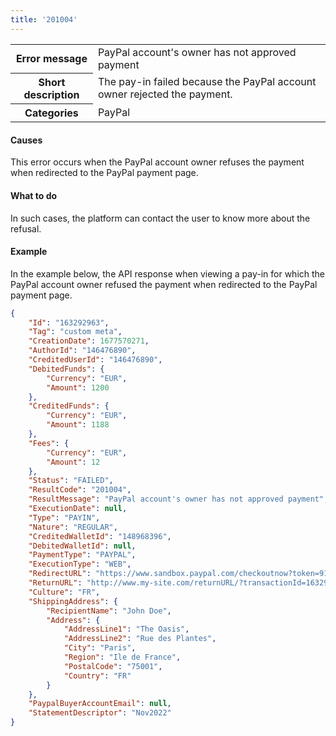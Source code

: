 ---
title: '201004'  
---
  
<table>
    <tbody>
        <tr>
            <th class="header"><strong>Error message</strong></th>
            <td class="table-content">PayPal account's owner has not approved payment</td>
        </tr>
        <tr>
            <th class="header"><strong>Short description</strong></th>
            <td class="table-content">The pay-in failed because the PayPal account owner rejected the payment.</td>
        </tr>
        <tr>
            <th class="header"><strong>Categories</strong></th>
            <td class="table-content">  
<div class="label">PayPal</div>
</td>
        </tr>
    </tbody>
</table>  

#### Causes  

This error occurs when the PayPal account owner refuses the payment when redirected to the PayPal payment page.  

#### What to do  

In such cases, the platform can contact the user to know more about the refusal.  

#### Example  

In the example below, the API response when viewing a pay-in for which the PayPal account owner refused the payment when redirected to the PayPal payment page.  
```json API Response
{
    "Id": "163292963",
    "Tag": "custom meta",
    "CreationDate": 1677570271,
    "AuthorId": "146476890",
    "CreditedUserId": "146476890",
    "DebitedFunds": {
        "Currency": "EUR",
        "Amount": 1200
    },
    "CreditedFunds": {
        "Currency": "EUR",
        "Amount": 1188
    },
    "Fees": {
        "Currency": "EUR",
        "Amount": 12
    },
    "Status": "FAILED",
    "ResultCode": "201004",
    "ResultMessage": "PayPal account's owner has not approved payment",
    "ExecutionDate": null,
    "Type": "PAYIN",
    "Nature": "REGULAR",
    "CreditedWalletId": "148968396",
    "DebitedWalletId": null,
    "PaymentType": "PAYPAL",
    "ExecutionType": "WEB",
    "RedirectURL": "https://www.sandbox.paypal.com/checkoutnow?token=91D07406JE924441B",
    "ReturnURL": "http://www.my-site.com/returnURL/?transactionId=163292963",
    "Culture": "FR",
    "ShippingAddress": {
        "RecipientName": "John Doe",
        "Address": {
            "AddressLine1": "The Oasis",
            "AddressLine2": "Rue des Plantes",
            "City": "Paris",
            "Region": "Ile de France",
            "PostalCode": "75001",
            "Country": "FR"
        }
    },
    "PaypalBuyerAccountEmail": null,
    "StatementDescriptor": "Nov2022"
}
```